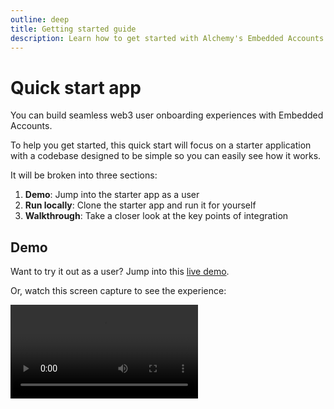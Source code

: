 ```yaml
---
outline: deep
title: Getting started guide
description: Learn how to get started with Alchemy's Embedded Accounts using Account Kit and the Alchemy Signer, Modular Account, Rundler and Gas Manager.
---
```


# Quick start app

You can build seamless web3 user onboarding experiences with Embedded Accounts.

To help you get started, this quick start will focus on a starter application with a codebase designed to be simple so you can easily see how it works.

It will be broken into three sections:

1. **Demo**: Jump into the starter app as a user
2. **Run locally**: Clone the starter app and run it for yourself
3. **Walkthrough**: Take a closer look at the key points of integration

## Demo

Want to try it out as a user? Jump into this [live demo](https://embedded-accounts-quickstart.vercel.app/).

Or, watch this screen capture to see the experience:

<video src="/videos/embedded-accounts-full.mp4" controls />

In this app each user is provided a smart account tied to their email address. Every onchain action is gas-sponsored so the user can start minting tokens at the click of a button!

Excited to run it yourself? Move to the next step to [run the starter app](./run-the-app.md) or jump ahead to [learn how it works](./how-it-works.md).
